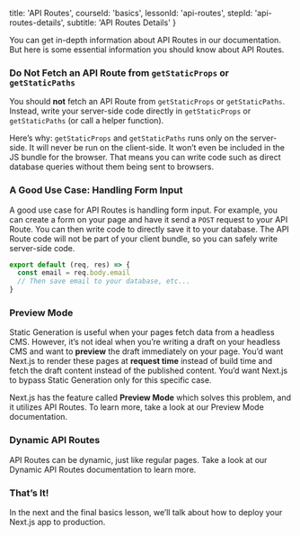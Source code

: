 
  title: 'API Routes',
  courseId: 'basics',
  lessonId: 'api-routes',
  stepId: 'api-routes-details',
  subtitle: 'API Routes Details'
}

You can get in-depth information about API Routes in <Link href="/docs/[[...slug]]" as="/docs/api-routes/dynamic-api-routes"><a>our documentation</a></Link>. But here is some essential information you should know about API Routes.

### Do Not Fetch an API Route from `getStaticProps` or `getStaticPaths`

You should **not** fetch an API Route from `getStaticProps` or `getStaticPaths`. Instead, write your server-side code directly in `getStaticProps` or `getStaticPaths` (or call a helper function).

Here’s why: `getStaticProps` and `getStaticPaths` runs only on the server-side. It will never be run on the client-side. It won’t even be included in the JS bundle for the browser. That means you can write code such as direct database queries without them being sent to browsers.

### A Good Use Case: Handling Form Input

A good use case for API Routes is handling form input. For example, you can create a form on your page and have it send a `POST` request to your API Route. You can then write code to directly save it to your database. The API Route code will not be part of your client bundle, so you can safely write server-side code.

```js
export default (req, res) => {
  const email = req.body.email
  // Then save email to your database, etc...
}
```

### Preview Mode

Static Generation is useful when your pages fetch data from a headless CMS. However, it’s not ideal when you’re writing a draft on your headless CMS and want to **preview** the draft immediately on your page. You’d want Next.js to render these pages at **request time** instead of build time and fetch the draft content instead of the published content. You’d want Next.js to bypass Static Generation only for this specific case.

Next.js has the feature called **Preview Mode** which solves this problem, and it utilizes API Routes. To learn more, take a look at our <Link href="/docs/[[...slug]]" as="/docs/advanced-features/preview-mode"><a>Preview Mode</a></Link> documentation.

### Dynamic API Routes

API Routes can be dynamic, just like regular pages. Take a look at our <Link href="/docs/[[...slug]]" as="/docs/api-routes/dynamic-api-routes"><a>Dynamic API Routes</a></Link> documentation to learn more.

### That’s It!

In the next and the final basics lesson, we’ll talk about how to deploy your Next.js app to production.


